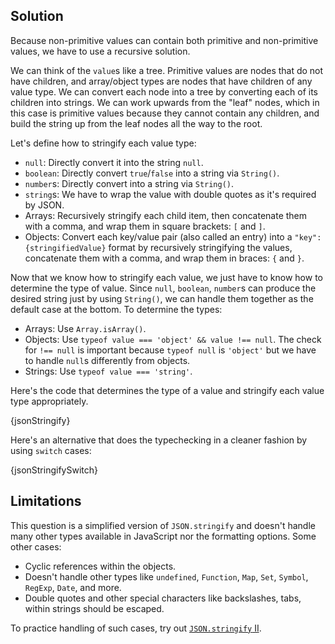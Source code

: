 

## Solution

Because non-primitive values can contain both primitive and non-primitive values, we have to use a recursive solution.

We can think of the `value`s like a tree. Primitive values are nodes that do not have children, and array/object types are nodes that have children of any value type. We can convert each node into a tree by converting each of its children into strings. We can work upwards from the "leaf" nodes, which in this case is primitive values because they cannot contain any children, and build the string up from the leaf nodes all the way to the root.

Let's define how to stringify each value type:

- `null`: Directly convert it into the string `null`.
- `boolean`: Directly convert `true`/`false` into a string via `String()`.
- `number`s: Directly convert into a string via `String()`.
- `string`s: We have to wrap the value with double quotes as it's required by JSON.
- Arrays: Recursively stringify each child item, then concatenate them with a comma, and wrap them in square brackets: `[` and `]`.
- Objects: Convert each key/value pair (also called an entry) into a `"key":{stringifiedValue}` format by recursively stringifying the values, concatenate them with a comma, and wrap them in braces: `{` and `}`.

Now that we know how to stringify each value, we just have to know how to determine the type of value. Since `null`, `boolean`, `number`s can produce the desired string just by using `String()`, we can handle them together as the default case at the bottom. To determine the types:

- Arrays: Use `Array.isArray()`.
- Objects: Use `typeof value === 'object' && value !== null`. The check for `!== null` is important because `typeof null` is `'object'` but we have to handle `null`s differently from objects.
- Strings: Use `typeof value === 'string'`.

Here's the code that determines the type of a value and stringify each value type appropriately.

<MDXCodeBlock>{jsonStringify}</MDXCodeBlock>

Here's an alternative that does the typechecking in a cleaner fashion by using `switch` cases:

<MDXCodeBlock>{jsonStringifySwitch}</MDXCodeBlock>

## Limitations

This question is a simplified version of `JSON.stringify` and doesn't handle many other types available in JavaScript nor the formatting options. Some other cases:

- Cyclic references within the objects.
- Doesn't handle other types like `undefined`, `Function`, `Map`, `Set`, `Symbol`, `RegExp`, `Date`, and more.
- Double quotes and other special characters like backslashes, tabs, within strings should be escaped.

To practice handling of such cases, try out [`JSON.stringify` II](/questions/javascript/json-stringify-ii).
